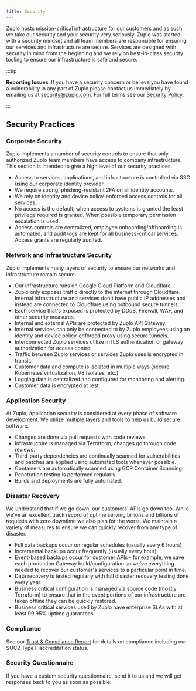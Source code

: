 ```yaml
---
title: Security
---
```


Zuplo hosts mission-critical infrastructure for our customers and as such we
take our security and your security very seriously. Zuplo was started with a
security mindset and all team members are responsible for ensuring our services
and infrastructure are secure. Services are designed with security in mind from
the beginning and we rely on best-in-class security tooling to ensure our
infrastructure is safe and secure.

:::tip

**Reporting Issues**: If you have a security concern or believe you have found a
vulnerability in any part of Zuplo please contact us immediately by emailing us
at [security@zuplo.com](mailto:security@zuplo.com). For full terms see our
[Security Policy](https://zuplo.com/legal/security-policy).

:::

## Security Practices

### Corporate Security

Zuplo implements a number of security controls to ensure that only authorized
Zuplo team members have access to company infrastructure. This section is
intended to give a high level of our security practices.

- Access to services, applications, and infrastructure is controlled via SSO
  using our corporate identity provider.
- We require strong, phishing-resistant 2FA on all identity accounts.
- We rely on identity and device policy-enforced access controls for all
  services.
- No access is the default, when access to systems is granted the least
  privilege required is granted. When possible temporary permission escalation
  is used.
- Access controls are centralized, employee onboarding/offboarding is automated,
  and audit logs are kept for all business-critical services. Access grants are
  regularly audited.

### Network and Infrastructure Security

Zuplo implements many layers of security to ensure our networks and
infrastructure remain secure.

- Our infrastructure runs on Google Cloud Platform and Cloudflare.
- Zuplo only exposes traffic directly to the internet through Cloudflare.
  Internal infrastructure and services don't have public IP addresses and
  instead are connected to Cloudflare using outbound secure tunnels.
- Each service that's exposed is protected by DDoS, Firewall, WAF, and other
  security measures.
- Internal and external APIs are protected by Zuplo API Gateway.
- Internal services can only be connected to by Zuplo employees using an
  identity and device policy-enforced proxy using secure tunnels.
- Interconnected Zuplo services utilize mTLS authentication or gateway
  authorization for access control.
- Traffic between Zuplo services or services Zuplo uses is encrypted in transit.
- Customer data and compute is isolated in multiple ways (secure Kubernetes
  virtualization, V8 Isolates, etc.)
- Logging data is centralized and configured for monitoring and alerting.
- Customer data is encrypted at rest.

### Application Security

At Zuplo, application security is considered at every phase of software
development. We utilize multiple layers and tools to help us build secure
software.

- Changes are done via pull requests with code reviews.
- Infrastructure is managed via Terraform, changes go through code reviews.
- Third-party dependencies are continually scanned for vulnerabilities and
  patches are applied using automated tools whenever possible.
- Containers are automatically scanned using GCP Container Scanning.
- Penetration testing is performed regularly.
- Builds and deployments are fully automated.

### Disaster Recovery

We understand that if we go down, our customers' APIs go down too. While we've
an excellent track record of uptime serving billions and billions of requests
with zero downtime we also plan for the worst. We maintain a variety of measures
to ensure we can quickly recover from any type of disaster.

- Full data backups occur on regular schedules (usually every 6 hours)
- Incremental backups occur frequently (usually every hour)
- Event-based backups occur for customer APIs - for example, we save each
  production Gateway build/configuration so we've everything needed to recover
  our customer's services to a particular point in time.
- Data recovery is tested regularly with full disaster recovery testing done
  every year.
- Business critical configuration is managed via source code (mostly Terraform)
  to ensure that in the event portions of our infrastructure are taken offline
  they can be quickly restored.
- Business critical services used by Zuplo have enterprise SLAs with at least
  99.95% uptime guarantees.

### Compliance

See our [Trust & Compliance Report](https://trust.zuplo.com/) for details on
compliance including our SOC2 Type II accreditation status.

### Security Questionnaire

If you have a custom security questionnaire, send it to us and we will get
responses back to you as soon as possible.
